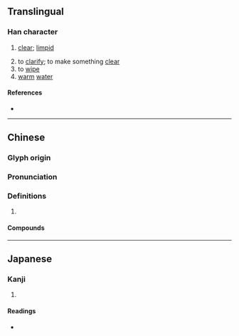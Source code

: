 {{also|涗}}
{{character info/new}}
==Translingual==

===Han character===
{{Han char|rn=85|rad=水|as=07|sn=10|four=|canj=ECRU,XECRU|ids=⿰氵兑}}

# {{lb|zh|of liquid}} [[clear]]; [[limpid]]
# to [[clarify]]; to make something [[clear]]
# to [[wipe]]
# [[warm]] [[water]]

====References====
* {{Han ref|kx=0627.311|hdz=31633.040|uh=6D9A|ud=28058}}

----

==Chinese==
{{zh-forms}}

===Glyph origin===
{{Han etym}}

===Pronunciation===
{{zh-pron
|m=shuì
|c=seoi3
|mc=y
|oc=y
|ma=
|cat=a,v,n
}}

===Definitions===
{{zh-hanzi}}

# {{rfdef|zh}}

====Compounds====
{{zh-der|}}

----

==Japanese==

===Kanji===
{{ja-kanji|grade=|rs=水07}}

# {{rfdef|ja|sort=水07}}

====Readings====
* {{ja-readings|on=[[せい]] (sei), [[せつ]] (setsu), [[せち]] (sechi)|kun=[[ぬるまゆ]] (nurumayu)}}
